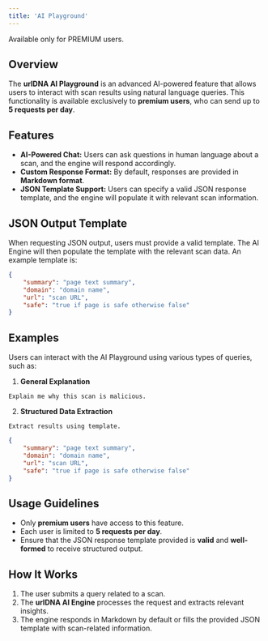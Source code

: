 ```yaml
---
title: 'AI Playground'
---
```


<Warning>Available only for PREMIUM users.</Warning>

## Overview
The **urlDNA AI Playground** is an advanced AI-powered feature that allows users to interact with scan results using natural language queries. This functionality is available exclusively to **premium users**, who can send up to **5 requests per day**.

## Features
- **AI-Powered Chat:** Users can ask questions in human language about a scan, and the engine will respond accordingly.
- **Custom Response Format:** By default, responses are provided in **Markdown format**.
- **JSON Template Support:** Users can specify a valid JSON response template, and the engine will populate it with relevant scan information.


## JSON Output Template
When requesting JSON output, users must provide a valid template. The AI Engine will then populate the template with the relevant scan data. An example template is:

```json
{
    "summary": "page text summary",
    "domain": "domain name",
    "url": "scan URL",
    "safe": "true if page is safe otherwise false"
}
```

## Examples
Users can interact with the AI Playground using various types of queries, such as:

1. **General Explanation**
```plaintext
Explain me why this scan is malicious.
```

2. **Structured Data Extraction**
```plaintext
Extract results using template.
```
```json
{
    "summary": "page text summary",
    "domain": "domain name",
    "url": "scan URL",
    "safe": "true if page is safe otherwise false"
}
```

## Usage Guidelines
- Only **premium users** have access to this feature.
- Each user is limited to **5 requests per day**.
- Ensure that the JSON response template provided is **valid** and **well-formed** to receive structured output.

## How It Works
1. The user submits a query related to a scan.
2. The **urlDNA AI Engine** processes the request and extracts relevant insights.
3. The engine responds in Markdown by default or fills the provided JSON template with scan-related information.


